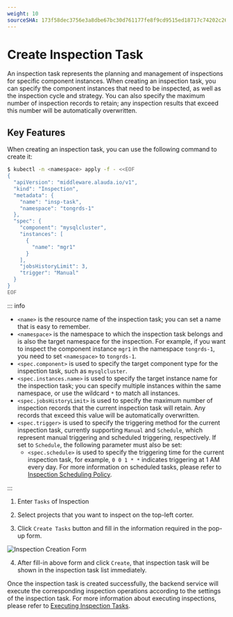```yaml
---
weight: 10
sourceSHA: 173f58dec3756e3a8dbe67bc30d761177fe8f9cd9515ed18717c74202c26b972
---
```


# Create Inspection Task

An inspection task represents the planning and management of inspections for specific component instances. When creating an inspection task, you can specify the component instances that need to be inspected, as well as the inspection cycle and strategy. You can also specify the maximum number of inspection records to retain; any inspection results that exceed this number will be automatically overwritten.

## Key Features

<Tabs>

<Tab label="CLI">

When creating an inspection task, you can use the following command to create it:

```bash
$ kubectl -n <namespace> apply -f - <<EOF
{
  "apiVersion": "middleware.alauda.io/v1",
  "kind": "Inspection",
  "metadata": {
    "name": "insp-task",
    "namespace": "tongrds-1"
  },
  "spec": {
    "component": "mysqlcluster",
    "instances": [
      {
        "name": "mgr1"
      }
    ],
    "jobsHistoryLimit": 3,
    "trigger": "Manual"
  }
}
EOF
```

::: info

- `<name>` is the resource name of the inspection task; you can set a name that is easy to remember.
- `<namespace>` is the namespace to which the inspection task belongs and is also the target namespace for the inspection. For example, if you want to inspect the component instance `mgr1` in the namespace `tongrds-1`, you need to set `<namespace>` to `tongrds-1`.
- `<spec.component>` is used to specify the target component type for the inspection task, such as `mysqlcluster`.
- `<spec.instances.name>` is used to specify the target instance name for the inspection task; you can specify multiple instances within the same namespace, or use the wildcard `*` to match all instances.
- `<spec.jobsHistoryLimit>` is used to specify the maximum number of inspection records that the current inspection task will retain. Any records that exceed this value will be automatically overwritten.
- `<spec.trigger>` is used to specify the triggering method for the current inspection task, currently supporting `Manual` and `Schedule`, which represent manual triggering and scheduled triggering, respectively. If set to `Schedule`, the following parameter must also be set:
  - `<spec.schedule>` is used to specify the triggering time for the current inspection task, for example, `0 0 1 * *` indicates triggering at 1 AM every day. For more information on scheduled tasks, please refer to [Inspection Scheduling Policy](../how_to/inspection_policy.mdx).

:::

</Tab>

<Tab label="Web Console">

1. Enter `Tasks` of Inspection

2. Select projects that you want to inspect on the top-left corter.

3. Click `Create Tasks` button and fill in the information required in the pop-up form. 

![Inspection Creation Form](./assets/create_inspection_form.png)

4. After fill-in above form and click `Create`, that inspection task will be shown in the inspection task list immediately.

</Tab>

</Tabs>

Once the inspection task is created successfully, the backend service will execute the corresponding inspection operations according to the settings of the inspection task. For more information about executing inspections, please refer to [Executing Inspection Tasks](./run_inspection_task.mdx).
